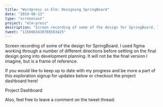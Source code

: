 ```yaml
---
title: "Wordpress in Elm: Designing SpringBoard"
date: "2019-08-13"
type: "screencast"
project: "elm-press"
description: "Screen recording of some of the design for SpringBoard. I used figma working through a number of different directions before settling on the final design going into development planning. It will not be the final version I imagine, but is a frame of reference."
tweet: "1156663430788583425"
---
```


Screen recording of some of the design for SpringBoard. I used figma working through a number of different directions before settling on the final design going into development planning. It will not be the final version I imagine, but is a frame of reference.

<YoutubeVideo className="mb-6" videoId="UNoJ2qTQfYA" />

If you would like to keep up to date with my progress and be more a part of this exploration signup for updates below or checkout the project dashboard here!

<p className="mb-6">
  <Link className="link link--secondary" to="/projects/elm-press">
    Project Dashboard
  </Link>
</p>

Also, feel free to leave a comment on the tweet thread:
